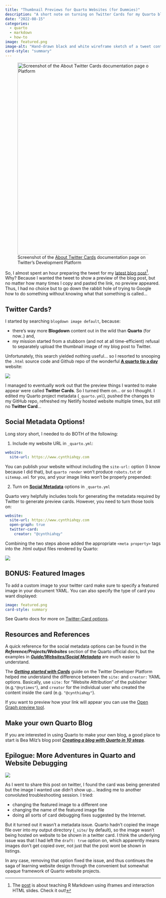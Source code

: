 ```yaml
---
title: "Thumbnail Previews for Quarto Websites (for Dummies)"
description: "A short note on turning on Twitter Cards for my Quarto blog."
date: "2022-08-15"
categories:
  - quarto
  - markdown
  - how-to
image: featured.png
image-alt: "Hand-drawn black and white wireframe sketch of a tweet containing a preview frame showing the text 'TWITTER CARD?!?'"
card-style: "summary"
---
```


![Screenshot of the [About Twitter Cards](https://developer.twitter.com/en/docs/twitter-for-websites/cards/overview/abouts-cards) documentation page on Twitter's Development Platform](images/paste-C20DED4F.png){fig-alt="Screenshot of the About Twitter Cards documentation page on Twitter's Development Platform" width="622"}

So, I almost spent an hour preparing the tweet for my [latest blog post](https://www.cynthiahqy.com/posts/r-markdown-and-friends/)[^1]. Why? Because I wanted the tweet to show a preview of the blog post, but no matter how many times I copy and pasted the link, no preview appeared. Thus, I had no choice but to go down the rabbit hole of trying to Google how to do something without knowing what that something is called...

[^1]: The [post](https://www.cynthiahqy.com/posts/r-markdown-and-friends/) is about teaching R Markdown using iframes and interaction HTML slides. Check it out!

## Twitter Cards?

I started by searching `blogdown image default`, because:

-   there's way more **Blogdown** content out in the wild than **Quarto** (for now..) and,
-   my mission started from a stubborn (and not at all time-efficient) refusal to separately upload the thumbnail image of my blog post to Twitter.

Unfortunately, this search yielded nothing useful... so I resorted to snooping the `.html` source code and Github repo of the wonderful [**A quarto tip a day**](https://mine-cetinkaya-rundel.github.io/quarto-tip-a-day) website:

![](images/paste-7285ABD4.png){fig-alt="Screenshot of a page from \"A Quarto Tip a Day\" website, with the source code inspector pane open in the bottom half of the screenshot."}

I managed to eventually work out that the preview things I wanted to make appear were called **Twitter Cards**. So I turned them on... or so I thought. I edited my Quarto project metadata (`_quarto.yml`), pushed the changes to my GitHub repo, refreshed my Netlify hosted website multiple times, but still no **Twitter Card**...

## Social Metadata Options!

Long story short, I needed to do BOTH of the following:

1.  Include my website URL in `_quarto.yml`:

``` yaml
website:
  site-url: https://www.cynthiahqy.com
```

You can publish your website without including the `site-url:` option (I know because I did that), but `quarto render` won't produce `robots.txt` or `sitemap.xml` for you, and your image links won't be properly prepended:

2.  Turn on [**Social Metadata**](https://quarto.org/docs/websites/website-tools.html#social-metadata) options in `_quarto.yml`

Quarto very helpfully includes tools for generating the metadata required by Twitter to generate preview cards. However, you need to turn those tools on:

``` yaml
website:
  site-url: https://www.cynthiahqy.com
  open-graph: true
  twitter-card:
    creator: "@cynthiahqy"
```

Combining the two steps above added the appropriate `<meta property>` tags into the .html output files rendered by Quarto:

![](images/paste-076546FF.png)

## BONUS: Featured Images

To add a custom image to your twitter card make sure to specify a featured image in your document YAML. You can also specify the type of card you want displayed:

``` yaml
image: featured.png
card-style: summary
```

See Quarto docs for more on [Twitter-Card options](https://quarto.org/docs/websites/website-tools.html#twitter-cards).

## Resources and References

A quick reference for the social metadata options can be found in the ***Reference/Projects/Websites*** section of the Quarto official docs, but the examples in [***Guide/Websites/Social Metadata***](https://quarto.org/docs/websites/website-tools.html#social-metadata) are much easier to understand.

The [***Getting started with Cards***](https://developer.twitter.com/en/docs/twitter-for-websites/cards/guides/getting-started) guide on the Twitter Developer Platform helped me understand the difference between the `site:` and `creator:` YAML options. Basically, use `site:` for "Website Attribution" of the publisher (e.g.`"@nytimes"`), and `creator` for the individual user who created the content inside the card (e.g. `"@cynthiahqy"`).

If you want to preview how your link will appear you can use the [Open Graph preview tool](https://www.opengraph.xyz).

## Make your own Quarto Blog

If you are interested in using Quarto to make your own blog, a good place to start is Bea Milz's blog post [***Creating a blog with Quarto in 10 steps***](https://beamilz.com/posts/2022-06-05-creating-a-blog-with-quarto/en/).

## Epilogue: More Adventures in Quarto and Website Debugging

![](images/paste-951FF404.png){fig-alt="Screenshot of the Twitter compose box with a link in the body of the tweet and a preview of the link showing a placeholder image instead of the intended feature image."}

As I went to share this post on twitter, I found the card was being generated but the image I wanted use didn't show up... leading me to another convoluted troubleshooting session. I tried:

-   changing the featured image to a different one
-   changing the name of the featured image file
-   doing all sorts of card debugging fixes suggested by the Internet.

But it turned out it wasn't a metadata issue. Quarto hadn't copied the image file over into my output directory (`_site/` by default), so the image wasn't being hosted on website to be shown in a twitter card. I think the underlying issue was that I had left the `draft: true` option on, which apparently means images don't get copied over, not just that the post wont be shown in listings.

In any case, removing that option fixed the issue, and thus continues the saga of learning website design through the convenient but somewhat opaque framework of Quarto website projects.
